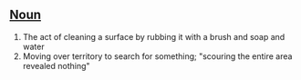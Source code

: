 ==[[Noun]]== 
#The act of cleaning a surface by rubbing it with a brush and soap and water 
#Moving over territory to search for something; "scouring the entire area revealed nothing"